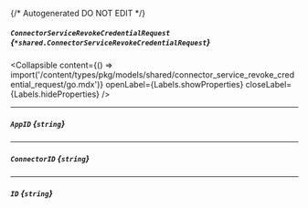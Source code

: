 {/* Autogenerated DO NOT EDIT  */}

##### `ConnectorServiceRevokeCredentialRequest` *{`*shared.ConnectorServiceRevokeCredentialRequest`}*

<Collapsible content={() => import('/content/types/pkg/models/shared/connector_service_revoke_credential_request/go.mdx')} openLabel={Labels.showProperties} closeLabel={Labels.hideProperties} />


---
##### `AppID` *{`string`}*

---
##### `ConnectorID` *{`string`}*

---
##### `ID` *{`string`}*


